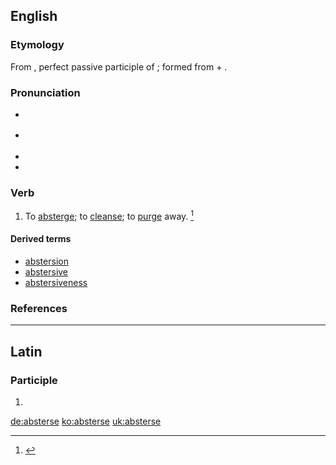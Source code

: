 ==English==

===Etymology===
From {{etyl|la|en}} {{term|abstersus|lang=la}}, perfect passive participle of {{term/t|la|abstergeō||wipe off, wipe away}}; formed from {{term|abs-|lang=la}} + {{term/t|la|tergeō||wipe}}.

===Pronunciation===
* {{a|RP}} {{IPA|/əbˈstɜː(ɹ)s/}}
* {{a|US}} {{IPA|/æbˈstɝs/|/əbˈstɝs/}}
* {{hyphenation|ab|sterse|lang=en}}
* {{rhymes|ɜːs}}

===Verb===
{{en-verb|absters|ing}}

# {{context|transitive|now|rare|lang=en}} To [[absterge]]; to [[cleanse]]; to [[purge]] away. {{defdate|First attested around 1350 to 1470.}}<ref name=SOED>{{R:SOED5|page=10}}</ref>

====Derived terms====
* [[abstersion]]
* [[abstersive]]
* [[abstersiveness]]

===References===
<references/>

----

==Latin==

===Participle===
{{la-part-form|absterse}}

# {{inflection of|abstersus||voc|m|s|lang=la}}

[[de:absterse]]
[[ko:absterse]]
[[uk:absterse]]